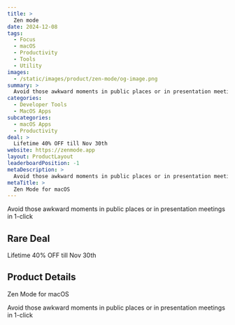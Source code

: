 ```yaml
---
title: >
  Zen mode
date: 2024-12-08
tags:
  - Focus
  - macOS
  - Productivity
  - Tools
  - Utility
images:
  - /static/images/product/zen-mode/og-image.png
summary: >
  Avoid those awkward moments in public places or in presentation meetings in 1-click
categories:
  - Developer Tools
  - MacOS Apps
subcategories:
  - macOS Apps
  - Productivity
deal: >
  Lifetime 40% OFF till Nov 30th
website: https://zenmode.app
layout: ProductLayout
leaderboardPosition: -1
metaDescription: >
  Avoid those awkward moments in public places or in presentation meetings in 1-click
metaTitle: >
  Zen Mode for macOS
---
```

Avoid those awkward moments in public places or in presentation meetings in 1-click

## Rare Deal

Lifetime 40% OFF till Nov 30th

## Product Details

Zen Mode for macOS

Avoid those awkward moments in public places or in presentation meetings in 1-click
